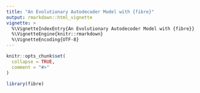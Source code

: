 ```yaml
---
title: "An Evolutionary Autodecoder Model with {fibre}"
output: rmarkdown::html_vignette
vignette: >
  %\VignetteIndexEntry{An Evolutionary Autodecoder Model with {fibre}}
  %\VignetteEngine{knitr::rmarkdown}
  %\VignetteEncoding{UTF-8}
---
```


```r
knitr::opts_chunk$set(
  collapse = TRUE,
  comment = "#>"
)
```

```r
library(fibre)
```
